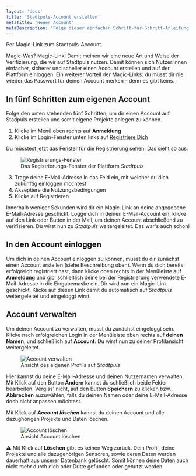 ```yaml
---
layout: 'docs'
title: 'Stadtpuls-Account erstellen'
metaTitle: 'Neuer Account'
metaDescription: 'Folge dieser einfachen Schritt-für-Schritt-Anleitung, um einen Account auf Stadtpuls anzulegen.'
---
```

  
<p className="lead">
  Per Magic-Link zum Stadtpuls-Account.
</p>

Magic-Was? Magic-Link! Damit meinen wir eine neue Art und Weise der Verifizierung, die wir auf Stadtpuls nutzen. Damit können sich Nutzer:innen einfacher, sicherer und scheller einen Account erstellen und auf der Plattform einloggen.
Ein weiterer Vorteil der Magic-Links: du musst dir nie wieder das Passwort für deinen Account merken – denn es gibt keins.

## In fünf Schritten zum eigenen Account
Folge den unten stehenden fünf Schritten, um dir einen Account auf Stadpuls erstellen und somit eigene Projekte anlegen zu können.

1. Klicke im Menü oben rechts auf **Anmeldung**
2. Klicke im Login-Fenster unten links auf <u>Registriere Dich</u>

Du müsstest jetzt das Fenster für die Registrierung sehen. Das sieht so aus:
<figure>
  <img style={{maxHeight: 400}}
    src="/images/accountNew.png"
    alt="Registrierungs-Fenster"
  />
  <figcaption>
    Das Registrierungs-Fenster der Plattform <em>Stadtpuls</em>
  </figcaption>
</figure>

3. Trage deine E-Mail-Adresse in das Feld ein, mit welcher du dich zukünftig einloggen möchtest
4. Akzeptiere die Nutzungsbedingungen
5. Klicke auf Registrieren

Innerhalb weniger Sekunden wird dir ein Magic-Link an deine angegebene E-Mail-Adresse geschickt.
Logge dich in deinen E-Mail-Account ein, klicke auf den Link oder Button in der Mail, um deinen Account abschließend zu verifizieren. Du wirst nun zu *Stadtpuls* weitergeleitet.
Das war's auch schon! 

## In den Account einloggen
Um dich in deinen Account einloggen zu können, musst du dir zunächst einen Account erstellen (siehe Beschreibung oben). 
Wenn du dich bereits erfolgreich registriert hast, dann klicke oben rechts in der Menüleiste auf **Anmeldung** und gib' schließlich deine bei der Registrierung verwendete E-Mail-Adresse in die Eingabemaske ein. Dir wird nun ein Magic-Link geschickt. Klicke auf diesen Link damit du automatisch auf *Stadtpuls* weitergeleitet und eingeloggt wirst.

## Account verwalten
Um deinen Account zu verwalten, musst du zunächst eingeloggt sein. Klicke nach erfolgreichen Login in der Menüleiste oben rechts auf **deinen Namen**, und schließlich auf **Account**. Du wirst nun zu deiner Profilansicht weitergeleitet.
<figure>
  <img style={{maxHeight: 400}}
    src="/images/accountUpdate.png"
    alt="Account verwalten"
  />
  <figcaption>
    Ansicht des eigenen Profils auf <em>Stadtpuls</em>
  </figcaption>
</figure>

Hier kannst du deine E-Mail-Adresse und deinen Nutzernamen verwalten. Mit Klick auf den Button **Ändern** kannst du schließlich beide Felder bearbeiten. Vergiss' nicht, auf den Button **Speichern** zu klicken bzw. **Abbrechen** auzuwählen, falls du deinen Namen oder deine E-Mail-Adresse doch nicht anpassen möchtest.

Mit Klick auf <em>**Account löschen**</em> kannst du deinen Account und alle dazughörigen Projekte und Daten löschen.
<figure>
  <img style={{maxHeight: 400}}
    src="/images/accountDelete.png"
    alt="Account löschen"
  />
  <figcaption>
    Ansicht Account löschen
  </figcaption>
</figure>

&#x26a0; Mit Klick auf **Löschen** gibt es keinen Weg zurück. Dein Profil, deine Projekte und alle dazugehörigen Sensoren, sowie deren Daten werden dauerhaft aus unserer Datenbank gelöscht. Somit können deine Daten auch nicht mehr durch dich oder Dritte gefunden oder genutzt werden.

